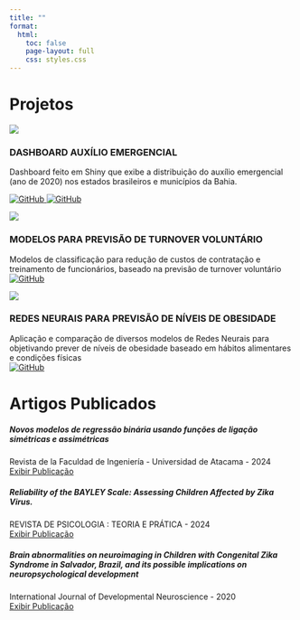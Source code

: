 ```yaml
---
title: ""
format:
  html:
    toc: false
    page-layout: full
    css: styles.css
---
```


<h1 class="page-title"> Projetos </h1>

::: {.projects-grid}

::: {.project-card}
![](img/auxilio.jpg){.project-thumb}

::: {.project-info}
### DASHBOARD AUXÍLIO EMERGENCIAL

Dashboard feito em Shiny que exibe a distribuição do auxílio emergencial (ano de 2020) nos estados brasileiros e municípios da Bahia.

<a href="https://github.com/GeorgeSantos1/AuxilioEmergencial" target="_blank"> <img src="img/icons/github.png" class="github-icon" alt="GitHub"/> </a>
<a href="https://github.com/seuusuario" target="_blank"> <img src="img/icons/watching.png" class="github-icon" alt="GitHub"/> </a>
:::
:::

::: {.project-card}
![](img/turnover.jpg){.project-thumb}

::: {.project-info}
### MODELOS PARA PREVISÃO DE TURNOVER VOLUNTÁRIO

Modelos de classificação para redução de custos de contratação e treinamento de funcionários, baseado na previsão de turnover voluntário  
<a href="https://github.com/GeorgeSantos1/Projetos/blob/main/Previs%C3%A3o%20de%20turnover%20volunt%C3%A1rio/turnover_voluntario.ipynb" target="_blank"> <img src="img/icons/github.png" class="github-icon" alt="GitHub"/> </a>
:::
:::

::: {.project-card}
![](img/obesidade.png){.project-thumb}

::: {.project-info}
### REDES NEURAIS PARA PREVISÃO DE NÍVEIS DE OBESIDADE

Aplicação e comparação de diversos modelos de Redes Neurais para objetivando prever de níveis de obesidade baseado em hábitos alimentares e condições físicas  
<a href="https://github.com/GeorgeSantos1/Projetos/blob/main/N%C3%ADveis%20de%20obesidade%20com%20uso%20de%20ANN/Notebook_1.ipynb" target="_blank"> <img src="img/icons/github.png" class="github-icon" alt="GitHub"/> </a>
:::
:::
:::

<h1 class="page-title"> Artigos Publicados </h1>


::: {.articles-grid}

::: {.article-card}
<h5 class="article-title"> Novos modelos de regressão binária usando funções de ligação simétricas e assimétricas </h5>

Revista de la Faculdad de Ingeniería - Universidad de Atacama - 2024  
[Exibir Publicação](https://revistaingenieria.uda.cl/Publicaciones/380004.pdf){target=_blank}
:::

::: {.article-card}
<h5 class="article-title"> Reliability of the BAYLEY Scale: Assessing Children Affected by Zika Virus. </h5>

REVISTA DE PSICOLOGIA : TEORIA E PRÁTICA - 2024  
[Exibir Publicação](https://doi.org/10.5935/1980-6906/ePTPPA14444.en){target=_blank}
:::

::: {.article-card}
<h5 class="article-title"> Brain abnormalities on neuroimaging in Children with Congenital Zika Syndrome in Salvador, Brazil, and its possible implications on neuropsychological development </h5>

International Journal of Developmental Neuroscience - 2020  
[Exibir Publicação](http://dx.doi.org/10.1002/jdn.10016){target=_blank}
:::

:::

